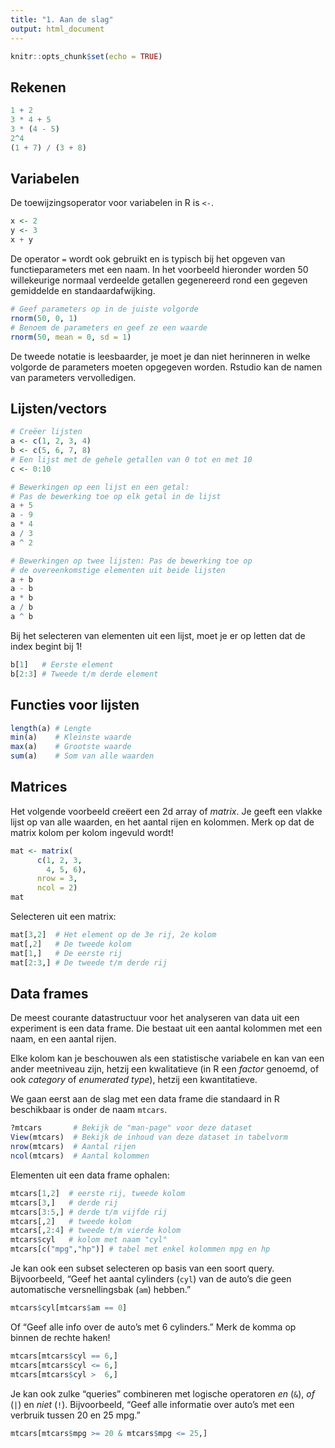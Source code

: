 ```yaml
---
title: "1. Aan de slag"
output: html_document
---
```


```r
knitr::opts_chunk$set(echo = TRUE)
```

## Rekenen

```r
1 + 2
3 * 4 + 5
3 * (4 - 5)
2^4
(1 + 7) / (3 + 8)
```

## Variabelen

De toewijzingsoperator voor variabelen in R is `<-`.

```r
x <- 2
y <- 3
x + y
```

De operator `=` wordt ook gebruikt en is typisch bij het opgeven van functieparameters met een naam. In het voorbeeld hieronder worden 50 willekeurige normaal verdeelde getallen gegenereerd rond een gegeven gemiddelde en standaardafwijking.

```r
# Geef parameters op in de juiste volgorde
rnorm(50, 0, 1)
# Benoem de parameters en geef ze een waarde
rnorm(50, mean = 0, sd = 1)
```

De tweede notatie is leesbaarder, je moet je dan niet herinneren in welke volgorde de parameters moeten opgegeven worden. Rstudio kan de namen van parameters vervolledigen.

## Lijsten/vectors

```r
# Creëer lijsten
a <- c(1, 2, 3, 4)
b <- c(5, 6, 7, 8)
# Een lijst met de gehele getallen van 0 tot en met 10
c <- 0:10

# Bewerkingen op een lijst en een getal:
# Pas de bewerking toe op elk getal in de lijst
a + 5
a - 9
a * 4
a / 3
a ^ 2

# Bewerkingen op twee lijsten: Pas de bewerking toe op
# de overeenkomstige elementen uit beide lijsten
a + b
a - b
a * b
a / b
a ^ b
```

Bij het selecteren van elementen uit een lijst, moet je er op letten dat de index begint bij 1!

```r
b[1]   # Eerste element
b[2:3] # Tweede t/m derde element
```

## Functies voor lijsten

```r
length(a) # Lengte
min(a)    # Kleinste waarde
max(a)    # Grootste waarde
sum(a)    # Som van alle waarden
```

## Matrices

Het volgende voorbeeld creëert een 2d array of *matrix*. Je geeft een vlakke lijst op van alle waarden, en het aantal rijen en kolommen. Merk op dat de matrix kolom per kolom ingevuld wordt!

```r
mat <- matrix(
      c(1, 2, 3,
        4, 5, 6), 
      nrow = 3,
      ncol = 2)
mat
```

Selecteren uit een matrix:

```r
mat[3,2]  # Het element op de 3e rij, 2e kolom
mat[,2]   # De tweede kolom
mat[1,]   # De eerste rij
mat[2:3,] # De tweede t/m derde rij
```

## Data frames

De meest courante datastructuur voor het analyseren van data uit een experiment is een data frame. Die bestaat uit een aantal kolommen met een naam, en een aantal rijen. 

Elke kolom kan je beschouwen als een statistische variabele en kan van een ander meetniveau zijn, hetzij een kwalitatieve (in R een *factor* genoemd, of ook *category* of *enumerated type*), hetzij een kwantitatieve.

We gaan eerst aan de slag met een data frame die standaard in R beschikbaar is onder de naam `mtcars`.

```r
?mtcars       # Bekijk de "man-page" voor deze dataset
View(mtcars)  # Bekijk de inhoud van deze dataset in tabelvorm
nrow(mtcars)  # Aantal rijen
ncol(mtcars)  # Aantal kolommen
```

Elementen uit een data frame ophalen:

```r
mtcars[1,2]  # eerste rij, tweede kolom
mtcars[3,]   # derde rij
mtcars[3:5,] # derde t/m vijfde rij
mtcars[,2]   # tweede kolom
mtcars[,2:4] # tweede t/m vierde kolom
mtcars$cyl   # kolom met naam "cyl"
mtcars[c("mpg","hp")] # tabel met enkel kolommen mpg en hp
```

Je kan ook een subset selecteren op basis van een soort query. Bijvoorbeeld, "Geef het aantal cylinders (`cyl`) van de auto's die geen automatische versnellingsbak (`am`) hebben."

```r
mtcars$cyl[mtcars$am == 0]  
```

Of "Geef alle info over de auto's met 6 cylinders." Merk de komma op binnen de rechte haken!

```r
mtcars[mtcars$cyl == 6,]
mtcars[mtcars$cyl <= 6,]
mtcars[mtcars$cyl >  6,]
```

Je kan ook zulke "queries" combineren met logische operatoren *en* (`&`), *of* (`|`) en *niet* (`!`).  Bijvoorbeeld, "Geef alle informatie over auto's met een verbruik tussen 20 en 25 mpg."
```r
mtcars[mtcars$mpg >= 20 & mtcars$mpg <= 25,]
```
